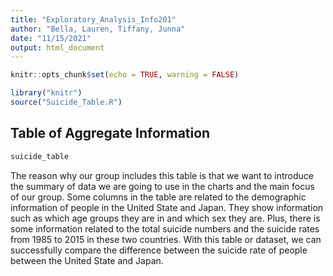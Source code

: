 ```yaml
---
title: "Exploratory_Analysis_Info201"
author: "Bella, Lauren, Tiffany, Junna"
date: "11/15/2021"
output: html_document
---
```


```r
knitr::opts_chunk$set(echo = TRUE, warning = FALSE)
```

```r
library("knitr")
source("Suicide_Table.R")
```

## Table of Aggregate Information
```r
suicide_table
```

The reason why our group includes this table is that we want to introduce the 
summary of data we are going to use in the charts and the main focus of our group. 
Some columns in the table are related to the demographic information of people 
in the United State and Japan. They show information such as which age groups 
they are in and which sex they are. Plus, there is some information related to 
the total suicide numbers and the suicide rates from 1985 to 2015 in these two 
countries. With this table or dataset, we can successfully compare the difference 
between the suicide rate of people between the United State and Japan. 


